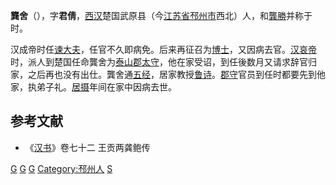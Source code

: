 '''龔舍'''（{{bd|前60年||7年||}}），字'''君倩'''，[[西汉|西汉]]楚国武原县（今[[江苏省|江苏省]][[邳州市|邳州市]]西北）人，和[[龔勝|龔勝]]并称于时。

汉成帝时任[[谏大夫|谏大夫]]，任官不久即病免。后来再征召为[[博士|博士]]，又因病去官。[[汉哀帝|汉哀帝]]时，派人到楚国任命龔舍为[[泰山郡|泰山郡]][[太守|太守]]，他在家受诏，到任後数月又请求辞官归家，之后再也没有出仕。龔舍通[[五经|五经]]，居家教授[[鲁诗|鲁诗]]。[[郡守|郡守]]官员到任时都要先到他家，执弟子礼。[[居摄|居摄]]年间在家中因病去世。

==参考文献==
*《[[汉书|汉书]]》卷七十二 王贡两龚鲍传

{{DEFAULTSORT:G}}
[[Category:西汉谏大夫|G]]
[[Category:西汉博士|G]]
[[Category:西汉太守|G]]
[[Category:邳州人|Category:邳州人]]
[[Category:龔姓|S]]